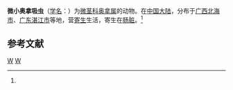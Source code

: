 {{Speciesbox
| taxon = Odhneria minuta
| binomial_authority = (Ke, 1979)<ref name='id10176'>{{cite web| url =http://www.bioinfo.cn/db05/BjdwSpecies.php?action=view&id=10176| title =微小奥拿吸虫| work =《中国动物物种编目数据库》| publisher =中国科学院微生物研究所| author =中国科学院动物研究所| accessdate =2009-04-16| deadurl =yes| archiveurl =https://web.archive.org/web/20160305030832/http://www.bioinfo.cn/db05/BjdwSpecies.php?action=view&id=10176| archivedate =2016-03-05}}</ref>
}}

'''微小奥拿吸虫'''（[[学名|学名]]：{{lang|la|''Odhneria minuta''}}）为[[微茎科|微茎科]][[奥拿属|奥拿属]]的动物。在[[中国大陆|中国大陆]]，分布于[[广西|广西]][[北海市|北海市]]、[[广东|广东]][[湛江市|湛江市]]等地，营[[寄生|寄生]]生活，寄生在[[肠脏|肠脏]]。<ref name='id10176'/>

== 参考文献 ==
{{reflist}}

{{吸虫小作品}}
{{taxonbar}}
[[Category:_1979年描述的动物|W]]
[[Category:奥拿属|W]]